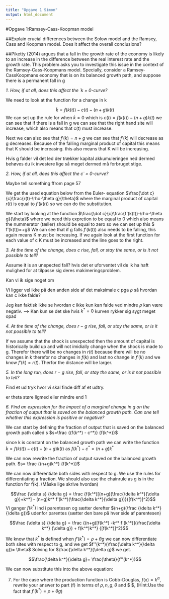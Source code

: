 ```yaml
---
title: "Opgave 1 Simon"
output: html_document
---
```


#Opgave 1:Ramsey-Cass-Koopman model 

##Explain crucial differences between the Solow model and the Ramsey, Cass and Koopman model. Does it affect the overall conclusions?



##Piketty (2014) argues that a fall in the growth rate of the economy is likely to an increase in the difference between the real interest rate and the growth rate. This problem asks you to investigate this issue in the context of the Ramsey-Cass-Koopmans model. Specially, consider a Ramsey-CassKoopmans economy that is on its balanced growth path, and suppose there is a permanent fall in g


*1. How, if at all, does this affect the ˙k = 0-curve?*

We need to look at the function for a change in k 

$$\dot k = f(k(t))- c(t)- (n+g)k(t)$$
We can set up the rule for when $\dot k =0$ which is $c(t)= f(k(t))-(n+g)k(t)$ we can see that if there is a fall in g we can see that the right hand site will increase, which also means that c(t) must increase. 

Next we can also see that $f'(k)=n+g$ we can see that $f'(k)$ will decrease as g decreases. Because of the falling marginal product of capital this means that K should be increasing. this also means that K will be increasing. 

Hvis g falder vil det led der trækker kapital akkumuleringen ned dermed behøves du ik investere lige så meget dermed må forbruget stige. 


*2. How, if at all, does this affect the c˙ = 0-curve?*

Maybe tell something ffrom page 57

We get the used equation below from the Euler- equation $\frac{\dot c}{c}\frac{r(t)-\rho-\theta g}{\theta}$ where the marginal product of capital  $r(t)$ is equal to $f'(k(t))$ so we can do the substitution. 

We start by looking at the function $\frac{\dot c}{c}\frac{f'(k(t))-\rho-\theta g}{\theta}$ where we need this expretion to be equal to 0 which also means the nummerator (tæller) should be equal to zero so we can set up this 
$ f'(k(t))=\rho+\theta g$ We can see that if g falls $f'(k(t))$ also needs to be falling, this again means K must be increasing. If we again look at the first function for each value of c K must be increased and the line goes to the right. 

*3. At the time of the change, does c rise, fall, or stay the same, or is it not possible to tell?*

Assume it is an unepected fall? hvis det er uforventet vil de ik ha haft mulighed for at tilpasse sig deres makimeringsproblem. 

Kan vi ik sige noget om 

Vi ligger vel ikke på den anden side af det maksimale c pga $\rho$ så hvordan kan c ikke falde?

Jeg kan faktisk ikke se hvordan c ikke kun kan falde ved mindre $\rho$ kan være negativ. --> Kan kun se det ske hvis $k^*=0$ kurven rykker sig sygt meget opad 


*4. At the time of the change, does r − g rise, fall, or stay the same, or is it not possible to tell?*

If we assume that the shock is unexpected then the amount of capital is historically build up and will not imidially change when the shock is made to g. Therefor there will be no changes in $r(t)$ because there will be no changes in k therefor no changes in $f(k)$ and last no change in $f'(k)$ and we know $f'(k)= r(t)$. Therfor the distance will be larger. 


*5. In the long run, does r − g rise, fall, or stay the same, or is it not possible to tell?*

Find et ud tryk hvor vi skal finde diff af et udtry. 

er theta støre ligmed eller mindre end 1

*6. Find an expression for the impact of a marginal change in g on the fraction of output that is saved on the balanced growth path. Can one tell whether this expression is positive or negative?*

We can start by defining the fraction of output that is saved on the balanced growth path called s $s=\frac {(f(k^*) - c^*)} {f(k^*)}$ 

since k is constant on the balanced growth path we can write the function $\dot k = f(k(t))- c(t)- (n+g)k(t)$ as $f(k^*) - c^*= (n+g)k^*$

We can now rewrite the fraction of output saved on the balanced growth path. $s= \frac {(n+g)k^*} {f(k^*)}$

We can now differentiate both sides with respect to g. We use the rules for differentiating a fraction. We should also use the chainrule as g is in the function for f(k). (Måske lige skrive hvordan)

$$\frac {\delta s} {\delta g} = \frac {f(k^*)[(n+g)(\frac{\delta k^*}{\delta g})+k^*] - (n+g)k^* f'(k^*)(\frac{\delta k^*}{\delta g})}{[f(k^*)]^2}$$
Vi ganger $f(k^*)$ ind i parentesen og sætter derefter $(n+g)(\frac {\delta k^*}{\delta g})$ udenfor parentes (sætter den bare på hver side af parentesen)

$$\frac {\delta s} {\delta g} = \frac {(n+g)[f(k^*) -k^* f'(k^*)](\frac{\delta k^*} {\delta g}) + f(k^*)k^*} {[f(k^*)]^2}$$

We know that $k^*$ is defined when $f'(k^*)= \rho + \theta g$ we can now differentiate both sites with respect to g, and we get $f''(k^*)(\frac{\delta k^*}{\delta g})= \theta$ Solving for $\frac{\delta k^*}{\delta g}$ we get. 

$$\frac{\delta k^*}{\delta g}= \frac{\theta}{f''(k^*)}$$

We can now substitute this into the above equation:








7. For the case where the production function is Cobb-Douglas, $f(x) =k^\alpha$, rewrite your answer to part (f) in terms of $\rho, n, g, \theta$ and $ \alpha$, (Hint:Use the fact that $f'(k^*) = \rho + \theta g$) 



